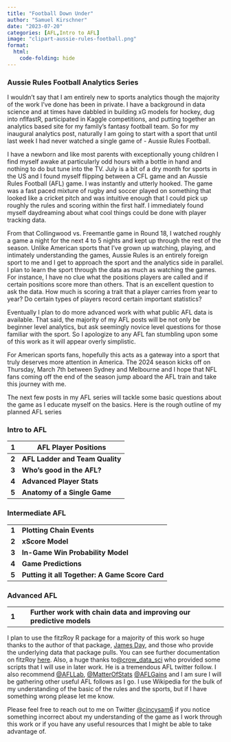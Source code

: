 ```yaml
---
title: "Football Down Under"
author: "Samuel Kirschner"
date: "2023-07-20"
categories: [AFL,Intro to AFL]
image: "clipart-aussie-rules-football.png"
format: 
  html:
    code-folding: hide
---
```


### Aussie Rules Football Analytics Series

I wouldn't say that I am entirely new to sports analytics though the majority of the work I've done has been in private. I have a background in data science and at times have dabbled in building xG models for hockey, dug into nflfastR, participated in Kaggle competitions, and putting together an analytics based site for my family's fantasy football team. So for my inaugural analytics post, naturally I am going to start with a sport that until last week I had never watched a single game of - Aussie Rules Football.

I have a newborn and like most parents with exceptionally young children I find myself awake at particularly odd hours with a bottle in hand and nothing to do but tune into the TV. July is a bit of a dry month for sports in the US and I found myself flipping between a CFL game and an Aussie Rules Football (AFL) game. I was instantly and utterly hooked. The game was a fast paced mixture of rugby and soccer played on something that looked like a cricket pitch and was intuitive enough that I could pick up roughly the rules and scoring within the first half. I immediately found myself daydreaming about what cool things could be done with player tracking data.

From that Collingwood vs. Freemantle game in Round 18, I watched roughly a game a night for the next 4 to 5 nights and kept up through the rest of the season. Unlike American sports that I've grown up watching, playing, and intimately understanding the games, Aussie Rules is an entirely foreign sport to me and I get to approach the sport and the analytics side in parallel. I plan to learn the sport through the data as much as watching the games. For instance, I have no clue what the positions players are called and if certain positions score more than others. That is an excellent question to ask the data. How much is scoring a trait that a player carries from year to year? Do certain types of players record certain important statistics?

Eventually I plan to do more advanced work with what public AFL data is available. That said, the majority of my AFL posts will be not only be beginner level analytics, but ask seemingly novice level questions for those familiar with the sport. So I apologize to any AFL fan stumbling upon some of this work as it will appear overly simplistic.

For American sports fans, hopefully this acts as a gateway into a sport that truly deserves more attention in America. The 2024 season kicks off on Thursday, March 7th between Sydney and Melbourne and I hope that NFL fans coming off the end of the season jump aboard the AFL train and take this journey with me.

The next few posts in my AFL series will tackle some basic questions about the game as I educate myself on the basics. Here is the rough outline of my planned AFL series

### Intro to AFL

| **1** | **AFL Player Positions**        |
|-------|---------------------------------|
| **2** | **AFL Ladder and Team Quality** |
| **3** | **Who's good in the AFL?**      |
| **4** | **Advanced Player Stats**       |
| **5** | **Anatomy of a Single Game**    |

### Intermediate AFL

|       |                                                |
|-------|------------------------------------------------|
| **1** | **Plotting Chain Events**                      |
| **2** | **xScore Model**                               |
| **3** | **In-Game Win Probability Model**              |
| **4** | **Game Predictions**                           |
| **5** | **Putting it all Together: A Game Score Card** |

### Advanced AFL

|       |                                                                      |
|-------|----------------------------------------------------------------------|
| **1** | **Further work with chain data and improving our predictive models** |

I plan to use the fitzRoy R package for a majority of this work so huge thanks to the author of that package, [James Day](https://twitter.com/jamesday87), and those who provide the underlying data that package pulls. You can see further documentation on fitzRoy [here](https://cran.r-project.org/web/packages/fitzRoy/fitzRoy.pdf). Also, a huge thanks to[\@crow_data_sci](twitter.com/crow_data_sci) who provided some scripts that I will use in later work. He is a tremendous AFL twitter follow. I also recommend [\@AFLLab](https://twitter.com/AFLLab), [\@MatterOfStats](https://twitter.com/MatterOfStats) [\@AFLGains](https://twitter.com/AflGains) and I am sure I will be gathering other useful AFL follows as I go. I use Wikipedia for the bulk of my understanding of the basic of the rules and the sports, but if I have something wrong please let me know.

Please feel free to reach out to me on Twitter [\@cincysam6](https://twitter.com/cincysam6) if you notice something incorrect about my understanding of the game as I work through this work or if you have any useful resources that I might be able to take advantage of.
